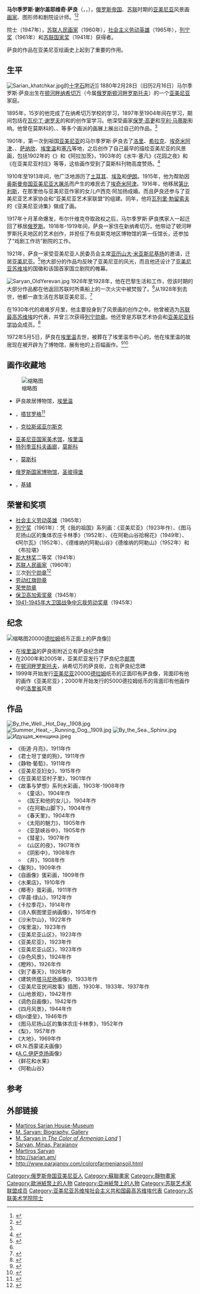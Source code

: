 {{Infobox artist
| name          = 马尔季罗斯·萨良
| image         = 
| image_size    = 230px
| alt           = 
| caption       = 
| birth_name    = 
| birth_date    = {{Birth date|1880|2|28}}
| birth_place   = [[俄罗斯帝国|俄罗斯帝国]][[顿河州|顿河州]][[顿河畔纳希切万|顿河畔纳希切万]]
| death_date    = {{death date and age|1972|5|5|1880|2|28|df=y}}
| death_place   = [[苏联|苏联]][[亚美尼亚苏维埃社会主义共和国|亚美尼亚]][[埃里温|埃里温]]
| spouse        = 
| field         = [[绘画|画家]]
| training      = 
| movement      = 
| works         = 
| awards        ={{{!}} style="background:transparent"
{{!}} {{社会主义劳动英雄|1965}}
{{!}}}
{{{!}} style="background:transparent"
{{!}} {{列宁勋章|1945}} {{!!}} {{列宁勋章|1950}} {{!!}} {{列宁勋章|1965}} {{!!}} {{列宁勋章|1970}} 
{{!}}-
{{!}} {{劳动红旗勋章|1936}} {{!!}} {{苏联荣誉勋章|1939}} {{!!}} {{保卫高加索奖章|1944}} {{!!}} {{卫国战争中忘我劳动奖章|1945}}
{{!}}}
{{{!}} style="background:transparent"
{{!}} {{苏联人民画家}} {{列宁奖}} {{斯大林奖}}
{{!}}}
}}

'''马尔季罗斯·谢尔盖耶维奇·萨良'''（{{lang-ru|Мартиро́с Серге́евич Сарья́н}}，{{lang-hy|Մարտիրոս Սարգսի Սարյան}}，{{bd|1880年|2月28日|1972年|5月5日}}），[[俄罗斯帝国|俄罗斯帝国]]、[[苏联|苏联]]时期的[[亚美尼亚人|亚美尼亚]]风景画[[绘画|画家]]、图形师和剧院设计师。<ref>{{lang|ru|Театральная энциклопедия / {{link-ru|帕维尔·亚历山大罗维奇·马尔科夫|Марков, Павел Александрович|П. А. Марков}}. — М.: {{link-ru|俄罗斯大百科全书 (出版社)|Большая Российская энциклопедия (издательство)|Советская энциклопедия}}, 1965. — Т. 4 (Нежин — Сярев).}}</ref><ref>{{cite journal|last=Saryan|first=Ruzan|title=Մարտիրոս Սարյանի ծննդյան 125-ամյակին նվիրված գիտաժոդով [Scientific Session on Martiros Saryan's 125th Birth Anniversary]|journal={{le|历史文献综述 (杂志)|Patma-Banasirakan Handes|Patma-Banasirakan Handes}}|issue=3|pages=304–305|url=http://hpj.asj-oa.am/3753/|publisher=[[亚美尼亚科学协会|Armenian Academy of Sciences]]|location=Yerevan|language=hy|issn=0135-0536|access-date=2015-11-07|archive-date=2020-08-23|archive-url=https://web.archive.org/web/20200823182600/http://hpj.asj-oa.am/3753/|dead-url=yes}}</ref>

{{link-ru|苏联美术学院|Академия художеств СССР}}院士（1947年），[[苏联人民画家|苏联人民画家]]（1960年），[[社会主义劳动英雄|社会主义劳动英雄]]（1965年），[[列宁奖|列宁奖]]（1961年）和[[苏联国家奖|苏联国家奖]]（1941年）获得者。

萨良的作品在亚美尼亚绘画史上起到了重要的作用。

== 生平 ==
[[File:Sarian_khatchkar.jpg|thumb]]的[[亚美尼亚十字石|十字石]]附近]]
1880年2月28日（旧历2月16日）马尔季罗斯·萨良出生在[[顿河畔纳希切万|顿河畔纳希切万]]（今属[[俄罗斯|俄罗斯]][[顿河畔罗斯托夫|顿河畔罗斯托夫]]）的一个[[亚美尼亚人|亚美尼亚]]家庭。

1895年，15岁的他完成了在纳希切万学校的学习，1897年至1904年间在{{link-en|莫斯科绘画雕刻建筑学院|Moscow School of Painting, Sculpture and Architecture}}学习，期间包括在[[瓦伦丁·谢罗夫|瓦伦丁·谢罗夫]]的和{{le|康斯坦丁·柯罗文|Konstantin Korovin}}的创作室学习。他深受画家[[保羅·高更|保罗·高更]]和[[亨利·马蒂斯|亨利·马蒂斯]]影响。他曾在莫斯科的{{le|蓝玫瑰画派|Blue Rose (art group)|蓝玫瑰}}、{{link-ru|俄罗斯画家联盟|Союз русских художников}}、{{le|艺术世界|Mir iskusstva}}等多个画派的画展上展出过自己的作品。<ref name="yandex1"/>

1901年，第一次到祖国[[亞美尼亞|亚美尼亚]]的马尔季罗斯·萨良去了[[洛里省|洛里]]、[[希拉克省|希拉克]]、[[埃奇米阿津主教座堂|埃奇米阿津]]、{{le|哈格帕特|Haghpat}}、[[萨纳欣|萨纳欣]]、[[埃里温|埃里温]]和[[塞凡|塞凡]]等地，之后创作了自己最早的描绘亚美尼亚的风景画，包括1902年的《{{le|马克拉万克修道院|Makravank Monastery|马克拉万克}}》和《阿拉加茨》，1903年的《水牛·塞凡》《花园之夜》和《在亚美尼亚村庄》等等，这些画作受到了莫斯科刊物高度赞扬。<ref>{{cite web|url=http://www.smr.ru/centre/win/artists/saryan/biogr_saryan.htm|language=ru|title=The singer of Armenia|publisher=Russia Academy of Sciences|accessdate=2010-02-21|archive-date=2020-10-07|archive-url=https://web.archive.org/web/20201007124631/http://www.smr.ru/centre/win/artists/saryan/biogr_saryan.htm|dead-url=no}}</ref>

1910年至1913年间，他广泛地游历了[[土耳其|土耳其]]、[[埃及|埃及]]和[[伊朗|伊朗]]。1915年，他为帮助因[[奥斯曼帝国|奥斯曼帝国]][[亚美尼亚大屠杀|亚美尼亚大屠杀]]而产生的难民去了[[埃奇米阿津主教座堂|埃奇米阿津]]。1916年，他移居[[第比利斯|第比利斯]]，在那里他与亚美尼亚作家{{le|加扎罗斯·阿加扬|Ghazaros Aghayan}}的女儿卢西克·阿加扬成婚。而且萨良还参与了亚美尼亚艺术家协会和“亚美尼亚艺术家联盟”的组建。同年，他将[[瓦列里·勃留索夫|瓦列里·勃留索夫]]的《亚美尼亚诗集》做成了画。

1917年十月革命爆发，布尔什维克夺取政权之后，马尔季罗斯·萨良携家人一起迁回了移居[[俄罗斯|俄罗斯]]。1918年-1919年间，萨良一家住在新纳希切万。他带动了顿河畔罗斯托夫地区的艺术创作，并担任了布良斯克地区博物馆的第一任馆长，还参加了“戏剧工作坊”剧院的工作。

1921年，萨良一家受亚美尼亚人民委员会主席[[亚历山大·米亚斯尼基扬|亚历山大·米亚斯尼基扬]]的邀请，迁居[[亞美尼亞|亚美尼亚]]。<ref name=Saryan>{{cite web|url=http://saryan.am/eng/biography.html|title=Biography, Saryan's Museum|publisher=Saryan.am|date=|accessdate=2013-05-11|deadurl=yes|archiveurl=https://web.archive.org/web/20120906005148/http://saryan.am/eng/biography.html|archivedate=2012-09-06}}</ref>他大部分的作品均反映了亚美尼亚的风光，而且他还设计了[[亚美尼亚苏维埃社会主义共和国|亚美尼亚苏维埃]]的国徽和该国首家国立剧院的帷幕。

[[File:Saryan_OldYerevan.jpg|thumb]]
1926年至1928年，他在巴黎生活和工作，但该时期的大部分作品都在他返回苏联时所乘船上的一次火灾中被焚毁了。<ref name=Saryan/>从1928年到去世，他都一直生活在苏联亚美尼亚。<ref>{{cite journal|last=Khachatrian|first=Shahen|title=Սարյանի արվեստը [Sarian's Art]|journal={{le|历史文献综述 (杂志)|Patma-Banasirakan Handes|Patma-Banasirakan Handes}}|date=1972|issue=2|pages=288–291|url=http://hpj.asj-oa.am/1842/|language=hy|access-date=2015-11-07|archive-date=2020-09-02|archive-url=https://web.archive.org/web/20200902133010/http://hpj.asj-oa.am/1842/|dead-url=yes}}</ref>

在1930年代的艰难岁月里，他主要投身到了风景画的创作之中。他曾被选为[[苏联最高苏维埃|苏联最高苏维埃]]的代表，并曾三次获得[[列寧勳章|列宁勋章]]。他还曾是苏联艺术协会和[[亚美尼亚科学协会|亚美尼亚科学协会]]成员。<ref>{{cite web |url=http://www.agniart.ru/eng/folder-12188~Art-prints-on-canvas-or-paper~Sarian-Martiros |title=Saryan |publisher=Agniart.ru |date= |accessdate=2013-05-11 |archive-date=2019-11-06 |archive-url=https://web.archive.org/web/20191106131257/https://agniart.ru/eng/folder-12188~Art-prints-on-canvas-or-paper~Sarian-Martiros |dead-url=no }}</ref>

1972年5月5日，萨良在[[埃里温|埃里温]]去世，被葬在了埃里温市中心的{{le|科米塔斯先贤祠|Komitas Pantheon}}。他在埃里温的故居现在被开辟为了博物馆，展有他的上百幅画作。<ref>{{cite web |url=http://www.krugosvet.ru/enc/kultura_i_obrazovanie/izobrazitelnoe_iskusstvo/SARYAN_MARTIROS.html |title=(in Russian) Biography in Krugosvet Encyclopedia |publisher=Krugosvet.ru |date= |accessdate=2013-05-11 |archive-date=2019-12-02 |archive-url=https://web.archive.org/web/20191202110514/https://www.krugosvet.ru/enc/kultura_i_obrazovanie/izobrazitelnoe_iskusstvo/SARYAN_MARTIROS.html |dead-url=no }}</ref><ref>{{Cite web |url=http://hush.am/index.php?route=product%2Fhush&grave_id=hush744e632ee63be33&gcemetery=Komitas+Pantheon&page=czz9W5p2ZEyLvKm6%2BfAa3Kmu5S0jtdse8cvifCD6nRI%3D |title=Saryan's memorial tombstone at Komitas Pantheon |access-date=2022-02-14 |archive-date=2018-10-08 |archive-url=https://web.archive.org/web/20181008022253/http://hush.am/index.php?route=product%2Fhush&grave_id=hush744e632ee63be33&gcemetery=Komitas+Pantheon&page=czz9W5p2ZEyLvKm6%2BfAa3Kmu5S0jtdse8cvifCD6nRI%3D |dead-url=no }}</ref>

== 画作收藏地 ==
[[File:Martiros_Saryan_(selfportrait,_1907,_GTG).jpg|缩略图]]
* 萨良故居博物馆，[[埃里温|埃里温]]
* {{le|塔甘罗格艺术博物馆|Taganrog Museum of Art}}，[[塔甘罗格|塔甘罗格]]<ref>{{Citeweb|title={{lang|ru|Таганрогский художественный музей}} |place=[[塔甘罗格|Таганрог]] |publisher={{lang|ru|Омега-Принт}} |year=2009 |page=336 |isbn=978-5-91575-021-9 |ref= }}</ref>
* {{link-ru|苏里科夫克拉斯诺亚尔斯克州艺术博物馆|Красноярский государственный художественный музей имени В. И. Сурикова}}，[[克拉斯诺亚尔斯克|克拉斯诺亚尔斯克]]
* [[亚美尼亚国家美术馆|亚美尼亚国家美术馆]]，[[埃里温|埃里温]]
* [[特列季亚科夫画廊|特列季亚科夫画廊]]，[[莫斯科|莫斯科]]
* {{link-ru|俄罗斯国家东方艺术博物馆|Музей Востока}}，[[莫斯科|莫斯科]]
* [[俄羅斯博物館|俄罗斯国家博物馆]]，[[圣彼得堡|圣彼得堡]]
* {{link-ru|国立基辅俄罗斯艺术博物馆|Киевский национальный музей русского искусства}}，[[基辅|基辅]]

== 荣誉和奖项 ==
* [[社会主义劳动英雄|社会主义劳动英雄]]（1965年）
* [[列宁奖|列宁奖]]（1961年）：凭《我的祖国》系列画：《亚美尼亚》（1923年作）、《图马尼扬山区的集体农庄卡林季》（1952年）、《在阿勒山谷拾棉花》（1949年）、《阿尔瓦》（1952年）、《德维纳的阿勒山谷》《德维纳的阿勒山》（1952年）和《布拉堪》
* [[斯大林奖|斯大林奖]]二等奖（1941年）
* [[苏联人民画家|苏联人民画家]]（1960年）
* 三次[[列宁勋章|列宁勋章]]<ref name="yandex1">{{cite web |author=Slovari |url=http://slovari.yandex.ru/~%D0%BA%D0%BD%D0%B8%D0%B3%D0%B8/%D0%91%D0%A1%D0%AD/%D0%A1%D0%B0%D1%80%D1%8C%D1%8F%D0%BD%20%D0%9C%D0%B0%D1%80%D1%82%D0%B8%D1%80%D0%BE%D1%81%20%D0%A1%D0%B5%D1%80%D0%B3%D0%B5%D0%B5%D0%B2%D0%B8%D1%87/ |title=(in Russian) Biography in Great Soviet Encyclopedia |publisher=Slovari.yandex.ru |date=1972-05-05 |accessdate=2013-05-11 |deadurl=yes |archiveurl=https://web.archive.org/web/20130615083754/http://slovari.yandex.ru/~%D0%BA%D0%BD%D0%B8%D0%B3%D0%B8/%D0%91%D0%A1%D0%AD/%D0%A1%D0%B0%D1%80%D1%8C%D1%8F%D0%BD%20%D0%9C%D0%B0%D1%80%D1%82%D0%B8%D1%80%D0%BE%D1%81%20%D0%A1%D0%B5%D1%80%D0%B3%D0%B5%D0%B5%D0%B2%D0%B8%D1%87/ |archivedate=2013-06-15 }}</ref>
* [[劳动红旗勋章|劳动红旗勋章]]
* [[榮譽勳章_(蘇聯)|荣誉勋章]]
* [[保衛高加索獎章|保卫高加索奖章]]（1945年）
* [[1941-1945年大衛國戰爭中忘我勞動獎章|1941-1945年大卫国战争中忘我劳动奖章]]（1945年）

== 纪念 ==
[[File:20,000_Armenian_dram_-_1999_(obverse).png|缩略图]]20000[[亚美尼亚德拉姆|德拉姆]]纸币正面上的萨良像]]
* 在[[埃里温|埃里温]]的萨良街附近立有萨良纪念碑
* 在2000年和2005年，亚美尼亚发行了萨良纪念[[邮票|邮票]]
* 在[[顿河畔罗斯托夫|顿河畔罗斯托夫]]，纳希切万的萨良街，立有萨良纪念碑
* 1999年开始发行[[亚美尼亚|亚美尼亚]]20000[[亚美尼亚德拉姆|德拉姆]]纸币的正面印有萨良像，背面印有他的画作《亚美尼亚》；2000年开始发行的5000德拉姆纸币的背面印有他画作中的[[洛里省|洛里省]]风景

== 作品 ==
[[File:By_the_Well._Hot_Day,_1908.jpg|thumb]]
[[File:Summer_Heat_-_Running_Dog,_1909.jpg|thumb]]
[[File:By_the_Sea._Sphinx.jpg|thumb]]
[[File:Идущая_женщина.jpeg|thumb]]

* 《街道·月亮》，1911年作
* 《君士坦丁堡的狗》，1911年作
* 《静物·葡萄》，1911年作
* 《亚美尼亚妇女》，1915年作
* 《在亚美尼亚村子里》，1901年作
* 《故事与梦想》系列水彩画，1903年-1908年作
** 《童话》，1904年作
** 《国王和他的女儿》，1904年作
** 《在阿勒山脚下》，1904年作
** 《春天里》，1904年作
** 《太阳的魅力》，1905年作
** 《亚瑟峡谷中》，1905年作
** 《彗星》，1907年作
** 《山区的夜》，1907年作
** 《阴影中》，1908年作
** 《井》，1908年作
* 《鬣狗》，1909年作
* 《自画像》蛋彩画，1909年作
* 《水果店》，1910年作
* 《椰枣》蛋彩画，1911年作
* 《早晨·绿山》，1912年作
* 《卡拉季花》，1914年作
* 《诗人察图里亚纳画像》，1915年作
* 《沙米尔山》，1922年作
* 《埃里温》，1923年作
* 《亚美尼亚山区》，1923年作
* 《亚美尼亚》，1923年作
* 《亚美尼亚山区》，1923年作
* 《杂色风景》，1924年作
* 《瞪羚》，1926年作
* 《到了春天》，1926年作
* 《建筑师[[亚历山大·塔马尼扬|塔马尼扬]]画像》，1933年作
* 《亚美尼亚民间故事》插图，1930年、1933年、1937年作
* 《山地景观》，1942年作
* 《调色自画像》，1942年作
* 《四月风景》，1944年作
* 《Bjni堡垒》，1946年作
* 《图马尼扬山区的集体农庄卡林季》，1952年作
* 《梨》，1957年作
* 《大地》，1969年作
* 《R.N.西蒙诺夫画像》
* 《[[阿威梯克·伊萨克扬|A.C.伊萨克扬]]画像》
* 《鲜花和水果》
* 《阿勒山谷》

== 参考 ==
{{Reflist}}

== 外部链接 ==
{{Commonscat|Martiros Saryan}}
* [http://sarian.am/ Martiros Sarian House-Museum] {{Wayback|url=http://sarian.am/ |date=20210421021430 }}
* [http://www.iatp.am/culture/sarian/index.htm M. Saryan: Biography, Gallery] {{Wayback|url=http://www.iatp.am/culture/sarian/index.htm |date=20200217130535 }}
* [http://imdb.com/title/tt0307311/ M. Saryan in ''The Color of Armenian Land''] {{Wayback|url=http://imdb.com/title/tt0307311/ |date=20181008022219 }}[http://imdb.com/title/tt0307311/] {{Wayback|url=http://imdb.com/title/tt0307311/ |date=20181008022219 }}
* [http://www.parajanov.com/colorofarmeniansoil.html Saryan, Minas, Parajanov] {{Wayback|url=http://www.parajanov.com/colorofarmeniansoil.html |date=20160630231409 }}
* [https://web.archive.org/web/20060824230936/http://armsite.com/painters/saryan/ Martiros Saryan]
* http://sarian.am/ {{Wayback|url=http://sarian.am/ |date=20210421021430 }}
* http://www.parajanov.com/colorofarmeniansoil.html {{Wayback|url=http://www.parajanov.com/colorofarmeniansoil.html |date=20160630231409 }}
{{Authority control}}
{{DEFAULTSORT:Saryan, Martiros}}
[[Category:俄罗斯帝国亚美尼亚人|Category:俄罗斯帝国亚美尼亚人]]
[[Category:蘇聯畫家|Category:蘇聯畫家]]
[[Category:靜物畫家|Category:靜物畫家]]
[[Category:歐洲紙幣上的人物|Category:歐洲紙幣上的人物]]
[[Category:亞洲紙幣上的人物|Category:亞洲紙幣上的人物]]
[[Category:苏联艺术家联盟成员|Category:苏联艺术家联盟成员]]
[[Category:亚美尼亚苏维埃社会主义共和国最高苏维埃代表|Category:亚美尼亚苏维埃社会主义共和国最高苏维埃代表]]
[[Category:苏联美术学院院士|Category:苏联美术学院院士]]